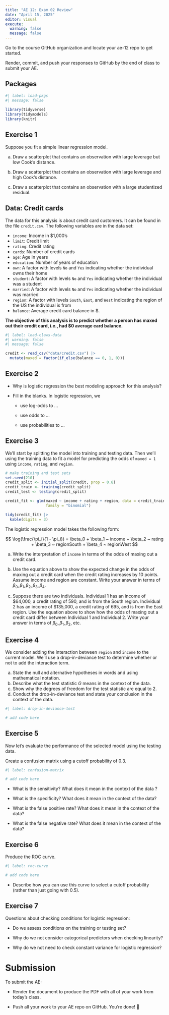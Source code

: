 ```yaml
---
title: "AE 12: Exam 02 Review"
date: "April 15, 2025"
editor: visual
execute: 
  warning: false
  message: false
---
```


::: callout-important
Go to the course GitHub organization and locate your ae-12 repo to get started.

Render, commit, and push your responses to GitHub by the end of class to submit your AE.
:::

## Packages

```r
#| label: load-pkgs
#| message: false
 
library(tidyverse)
library(tidymodels)
library(knitr)
```

## Exercise 1

Suppose you fit a simple linear regression model.

a.  Draw a scatterplot that contains an observation with large leverage but low Cook’s distance.

b.  Draw a scatterplot that contains an observation with large leverage and high Cook’s distance.

c.  Draw a scatterplot that contains an observation with a large studentized residual.

## Data: Credit cards

The data for this analysis is about credit card customers. It can be found in the file `credit.csv`. The following variables are in the data set:

-   `income`: Income in \$1,000's
-   `limit`: Credit limit
-   `rating`: Credit rating
-   `cards`: Number of credit cards
-   `age`: Age in years
-   `education`: Number of years of education
-   `own`: A factor with levels `No` and `Yes` indicating whether the individual owns their home
-   `student`: A factor with levels `No` and `Yes` indicating whether the individual was a student
-   `married`: A factor with levels `No` and `Yes` indicating whether the individual was married
-   `region`: A factor with levels `South`, `East`, and `West` indicating the region of the US the individual is from
-   `balance`: Average credit card balance in \$.

**The objective of this analysis is to predict whether a person has maxed out their credit card, i.e., had \$0 average card balance.**

```r
#| label: load-claws-data
#| warning: false
#| message: false

credit <- read_csv("data/credit.csv") |>
  mutate(maxed = factor(if_else(balance == 0, 1, 0)))
```

## Exercise 2

-   Why is logistic regression the best modeling approach for this analysis?

-   Fill in the blanks. In logistic regression, we

    -   use log-odds to ...

    -   use odds to ...

    -   use probabilities to ...

## Exercise 3

We’ll start by splitting the model into training and testing data. Then we'll using the training data to fit a model for predicting the odds of `maxed = 1` using `income`, `rating`, and `region`.

```r
# make training and test sets
set.seed(210)
credit_split <- initial_split(credit, prop = 0.8)
credit_train <- training(credit_split)
credit_test <- testing(credit_split)

credit_fit <- glm(maxed ~ income + rating + region, data = credit_train, 
                  family = "binomial")

tidy(credit_fit) |>
  kable(digits = 3)
```

The logistic regression model takes the following form:

$$
 \log(\frac{\pi_i}{1 - \pi_i}) = \beta_0 + \beta_1 ~ income + \beta_2 ~ rating + \beta_3 ~ regionSouth + \beta_4 ~ regionWest
$$

a.  Write the interpretation of `income` in terms of the odds of maxing out a credit card.

b.  Use the equation above to show the expected change in the odds of maxing out a credit card when the credit rating increases by 10 points. Assume income and region are constant. Write your answer in terms of $\beta_0, \beta_1, \beta_2, \beta_3, \beta_4$.

c.  Suppose there are two individuals. Individual 1 has an income of \$64,000, a credit rating of 590, and is from the South region. Individual 2 has an income of \$135,000, a credit rating of 695, and is from the East region. Use the equation above to show how the odds of maxing out a credit card differ between Individual 1 and Individual 2. Write your answer in terms of $\beta_0, \beta_1, \beta_2$, etc.

## Exercise 4

We consider adding the interaction between `region` and `income` to the current model. We'll use a drop-in-deviance test to determine whether or not to add the interaction term.

a.  State the null and alternative hypotheses in words and using mathematical notation.
b.  Describe what the test statistic $G$ means in the context of the data.
c.  Show why the degrees of freedom for the test statistic are equal to 2.
d.  Conduct the drop-in-deviance test and state your conclusion in the context of the data.

```r
#| label: drop-in-deviance-test

# add code here

```

## Exercise 5

Now let's evaluate the performance of the selected model using the testing data.

Create a confusion matrix using a cutoff probability of 0.3.

```r
#| label: confusion-matrix

# add code here

```

-   What is the sensitivity? What does it mean in the context of the data ?

-   What is the specificity? What does it mean in the context of the data?

-   What is the false positive rate? What does it mean in the context of the data?

-   What is the false negative rate? What does it mean in the context of the data?

## Exercise 6

Produce the ROC curve.

```r
#| label: roc-curve

# add code here

```

-   Describe how you can use this curve to select a cutoff probability (rather than just going with 0.5).

## Exercise 7

Questions about checking conditions for logistic regression:

-   Do we assess conditions on the training or testing set?

-   Why do we not consider categorical predictors when checking linearity?

-   Why do we not need to check constant variance for logistic regression?

# Submission

::: callout-important
To submit the AE:

-   Render the document to produce the PDF with all of your work from today’s class.

-   Push all your work to your AE repo on GitHub. You’re done! 🎉
:::
